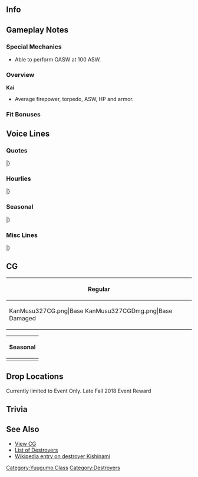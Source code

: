 ==Info==
{{KanmusuInfo|ID=327}}
{{KanmusuInfo|ID=327a}}

==Gameplay Notes==
===Special Mechanics===
* Able to perform OASW at 100 ASW.

===Overview===
'''Kai'''
* Average firepower, torpedo, ASW, HP and armor.  

===Fit Bonuses===
{{:{{BASEPAGENAME}}/Equipment Bonuses}}
{{clear}}

==Voice Lines==
===Quotes===
{{ShipquoteHeader}}
{{ShipquoteKai
|scenario = Introduction
|origin = 夕雲型駆逐艦、その十五番艦、岸波です。あなたが提督？そう、いいけど。岸波、第三十一駆逐隊に着任します。
|translation = I'm the 15th ship of the Yuugumo-class destroyers, Kishinami. You're the Admiral? I see, that's fine then. Kishinami, reporting to the 31st Destroyer Division.
|audio = Kishinami-Intro.mp3
}}
{{ShipquoteKai
|scenario = Introduction
|kai = yes
|origin = 夕雲型駆逐艦、その十五番艦、岸波です。提督、第三十一駆逐隊、出撃準備、完了しています。本日も、よろしくおねがいします。
|translation = I'm the 15th ship of the Yuugumo-class destroyers, Kishinami. The 31st Destroyer Division have completed our sortie preparations, Admiral. Please take care of me today too.
|audio = KishinamiKai-Intro.mp3
}}
{{ShipquoteKai
|scenario = Library
|origin = 夕雲型駆逐艦、十五番艦、岸波です。横須賀浦賀生まれ、夕雲型駆逐艦による、第三十一駆逐隊に所属。初期を消えずつある太平洋に戦ったわ。マリアナ、レイテの決戦で生き残ったあと、第二遊撃部隊として、崩れずつ戦線を支えたの。えぇ、イワナミ？知らないわ。なんの事？
|translation = I'm the 15th ship of the Yuugumo-class destroyers, Kishinami. I was born in Yokosuka Uraga and along with the other Yuugumo-class, I was part of Destroyer Division 31. At the start I fought in the waning days of the Pacific. After surviving Mariana and the final battle at Leyte, I was part of the 2nd Striking Force and supported the collapsing front. Eh, Iwanami? I don't know her. What are you talking about?<ref>Referring to [https://ja.wikipedia.org/wiki/%E5%B2%B8%E6%B3%A2_(%E9%A7%86%E9%80%90%E8%89%A6)#%E5%B9%BB%E3%81%AE%E9%A7%86%E9%80%90%E8%89%A6%E3%80%8C%E3%82%A4%E3%83%AF%E3%83%8A%E3%83%9F%E3%80%8D Iwanami], the nonexistent destroyer that was listed as sunk by the [https://en.wikipedia.org/wiki/USS_Flasher_(SS-249) USS Flasher].</ref>
|audio = Kishinami-Library.mp3
}}
{{ShipquoteKai
|scenario = Secretary 1
|origin = 岸波です。
|translation = I'm Kishinami.
|audio = Kishinami-Sec1.mp3
}}
{{ShipquoteKai
|scenario = Secretary 1
|kai = yes
|origin = 岸波、了解。
|translation = Roger that.
|audio = KishinamiKai-Sec1.mp3
}}
{{ShipquoteKai
|scenario = Secretary 2
|origin = 沖ねえ、朝ちゃん、私も…大丈夫です。
|translation = Oki-nee, Asa-chan; I'm... fine too.
|audio = Kishinami-Sec2.mp3
}}
{{ShipquoteKai
|scenario = Secretary 2
|kai = yes
|origin = 沖ねえ、朝ちゃん、うん、行こう。
|translation = Oki-nee, Asa-chan; yes, let's go.
|audio = KishinamiKai-Sec2.mp3
}}
{{ShipquoteKai
|scenario = Secretary 3
|origin = なんでしょ提督？岸波の艤装は、問題ありません。戦闘詳報なら提出済みです。ほかに…なにか？
|translation = What is it, Admiral? There's no problems with my rigging. The battle reports have already been turned in. Was there... anything else?
|audio = Kishinami-Sec3.mp3
}}
{{ShipquoteKai
|scenario = Secretary 3
|kai = yes
|origin =  なんでしょ提督？岸波、艤装には特に問題ありません。艤装には…いえ、なんでも。異常なしです。
|translation = What is it, Admiral? There's no particular problem with my rigging. Not with my rigging... No, it's nothing. There's no problem here.
|audio = KishinamiKai-Sec3.mp3
}}
{{ShipquoteKai
|scenario = Secretary Idle
|origin = あぁ…何だ、朝ちゃんか。いえ、別に誰かの期待わけではないわ。やめて、私は…私はそういうのはいいのよ。あなたちもいるし、今は十分幸せ。うん。
|translation = Ah... Oh it's you, Asa-chan. No, I'm not expecting anyone in particular. Stop that, I'm... I'm fine. I'm happy enough to have all of you here with me. Yup.
|audio = Kishinami-Idle.mp3
}}
{{ShipquoteKai
|scenario = Secretary (Married)
|origin = 提督、お茶ぁ…飲みます？そう、了解。ここにおきますね。いえ、お気遣いなく。沖ねえに入れたついでなので。あぁ、時々は休憩っとかするっといいです。
|translation = Would you... like some tea, Admiral? I see, roger. I'll leave it here. No, don't worry. I've already gotten Oki-nee some. Ah, I think it'd be good if you took a break sometimes.
|audio = Kishinami-SecMarried.mp3
}}
{{ShipquoteKai
|scenario = Wedding
|origin = 提督、何？こう見えて、そんなに暇なわけではないのよ。えぇ、どうしたの？顔が赤いわ。風かしら？ちょっとひたをこちらに…うわ、少し暑い、発汗も…はぁ、こっちに来て。はい、暖くして寝てて。なにか作るわ。もう、体が資本よ。まったく。
|translation = What is it, Admiral? You might not notice, but I don't have time to spare. Eh, what's wrong? Your face is red. Do you have a cold? Come here a bit... Whoa, you've got a bit of a temperature and you're sweating too... Sigh, come here. There, keep warm and get some rest. I'll go make something. Jeez, treasure your body. I swear.
|audio = Kishinami-Wedding.mp3
}}
{{ShipquoteKai
|scenario = Player's Score
|origin = 情報ですか？おもちしましょう。…はぁ、こちらです。
|translation = Information? Please wait. ...Ah, here it is.
|audio = Kishinami-PlayerScore.mp3
}}
{{ShipquoteKai
|scenario = Joining the Fleet
|origin = 第三十一駆逐隊、岸波、出撃します！
|translation = 31st Destroyer Division, Kishinami, sortieing!
|audio = Kishinami-JoinFleet.mp3
}}
{{ShipquoteKai
|scenario = Equipment 1
|origin = いいみたいですね。ありがとう。
|translation = This looks nice. Thank you.
|audio = Kishinami-Equip1.mp3
}}
{{ShipquoteKai
|scenario = Equipment 2
|origin = なるほど。こういった装備も、可能ですね。
|translation = I see. So these sorts of equipment are possible too.
|audio = Kishinami-Equip2.mp3
}}
{{ShipquoteKai
|scenario = Equipment 3
|origin = まあ、そういうことね。
|translation = Well that's how it is.
|audio = Kishinami-Equip3.mp3
}}
{{ShipquoteKai
|scenario = Supply
|origin = ありがとう、助かります。
|translation = Thank you, this helps.
|audio = Kishinami-Supply.mp3
}}
{{ShipquoteKai
|scenario = Docking (Minor Damage)
|origin = 入渠して、艦の修理を行います。
|translation = Ships enter the docks to get repaired.
|audio = Kishinami-DockMinor.mp3
}}
{{ShipquoteKai
|scenario = Docking (Major Damage)
|origin = 入渠して、艦の…そうですね、岸波には修理を必要です。
|translation = Ships enter the docks to... That's right, I need to get repaired.
|audio = Kishinami-DockMajor.mp3
}}
{{ShipquoteKai
|scenario = Construction
|origin = 提督、艦が就役しました。ご報告です。
|translation = Reporting that a ship has been commissioned, Admiral.
|audio = Kishinami-Construction.mp3
}}
{{ShipquoteKai
|scenario = Returning from Sortie
|origin = 提督、艦隊、港に戻りました。岸波がご報告します。
|translation = Reporting that the fleet has returned to port, Admiral.
|audio = Kishinami-SortieReturn.mp3
}}
{{ShipquoteKai
|scenario = Starting a Sortie
|origin = 沖ねえ、朝ちゃん、準備はいい？第三十一駆逐隊、抜錨！艦隊、前！
|translation = Oki-nee, Asa-chan; are you ready? 31st Destroyer Division, weigh anchor! Fleet, forwards!
|audio = Kishinami-Sortie.mp3
}}
{{ShipquoteKai
|scenario = Starting a Battle
|origin = 敵艦隊発見！艦隊、合戦良い！岸波、先行します！
|translation = Enemy fleet spotted! Fleet, battle stations! I'll lead the way!
|audio = Kishinami-BattleStart.mp3
}}
{{ShipquoteKai
|scenario = Attack
|origin = 撃ち方ぁ…始め！
|translation = Open... fire!
|audio = Kishinami-Attack.mp3
}}
{{ShipquoteKai
|scenario = Night Battle Attack 
|origin = よく狙え！逃がすんな！って！
|translation = Take careful aim! Don't let them get away! Fire!
|audio = Kishinami-NightAttack.mp3
}}
{{ShipquoteKai
|scenario = Night Battle
|origin = 三十一駆、突撃する！艦隊、単縦陣形、増速だ！
|translation = DesDiv31, begin the attack! Fleet, line ahead and increase speed!
|audio = Kishinami-NightBattle.mp3
}}
{{ShipquoteKai
|scenario = MVP
|origin = 私？そう…でも、よかったは、働けで。提督、あなたの指揮をお蔭ね。ありがとう。
|translation = Me? I see... But, I'm glad that I did well. It's all thanks to your command, Admiral. Thank you.
|audio = Kishinami-MVP.mp3
}}
{{ShipquoteKai
|scenario = Minor Damage 1
|origin = あぁ！い、いえ、かすり傷です。
|translation = Aaah! N-no, it's just a scratch.
|audio = Kishinami-MinorDmg1.mp3
}}
{{ShipquoteKai
|scenario = Minor Damage 2
|origin = あぁ！いった。や、やるじゃない。
|translation = Aaaah! That hurt. N-now you've done it.
|audio = Kishinami-MinorDmg2.mp3
}}
{{ShipquoteKai
|scenario = Major Damage
|origin = まだよ…まだ岸波は沈みません。負けませんから！
|translation = Not yet... I won't sink yet. I won't lose!
|audio = Kishinami-MajorDmg.mp3
}}
{{ShipquoteKai
|scenario = Sunk
|origin = ここで…私…また…沈むのね…いいは…十分にやったから…朝ちゃん、あとは任せた…は…
|translation = So... I'm... sinking here... again... That's fine... I've done all I can... I'll... leave the rest to you, Asa-chan...
|audio = Kishinami-Sunk.mp3
}}
|} <references/>

{{clear}}

===Hourlies===
{{ShipquoteHeader | type = hourly}}
{{ShipquoteKai
|scenario = 00:00 
|origin = 提督、今、時刻は午前０時。本日は、この岸波は秘書艦を努めます。どぞ、よろしくおねがいします。
|translation = The time is now 12am, Admiral. I'll be your secretary ship for today. Please take good care of me.
|audio = KishinamiKai-00.mp3
}}
{{ShipquoteKai
|scenario = 01:00 
|origin = マルヒトマルマル。提督、喉が乾いたら、言ってください。お茶を入れします。
|translation = 0100. Let me know if your throat is dry, Admiral. I'll make some tea.
|audio = KishinamiKai-01.mp3
}}
{{ShipquoteKai
|scenario = 02:00 
|origin = マルフタマルマル。提督、何か、熱くありません？気のせいか。
|translation = 0200. Isn't it kinda hot, Admiral? I must be imagining things.
|audio = KishinamiKai-02.mp3
}}
{{ShipquoteKai
|scenario = 03:00 
|origin = マルサンマルマル。ん、少し窓を開けて、空気を入れ変えましょう？えぇ、いい？りょ、了解です。
|translation = 0300. Hmmm, shall I open the window a bit to air out the room? Eh, it's fine? Ro-roger.
|audio = KishinamiKai-03.mp3
}}
{{ShipquoteKai
|scenario = 04:00 
|origin = マルヨンマルマル。うん、了解です。お茶を入れますね。お待ちください。えっと、うまい茶葉ここに…
|translation = 0400. Yes, Roger. I'll make some tea. Please wait a minute. Let's see, the delicious tea leaves are over here...
|audio = KishinamiKai-04.mp3
}}
{{ShipquoteKai
|scenario = 05:00 
|origin = マルゴーマルマル。お茶のおかわりはどうですか？あぁ、いい？はい。もうすぐ朝ですね、提督。
|translation = 0500. Would you like another cup of tea? Ah, you're fine? Alright. It's almost morning, Admiral.
|audio = KishinamiKai-05.mp3
}}
{{ShipquoteKai
|scenario = 06:00 
|origin = マルロクマルマル。総員起こしかけます。艦隊、総員、起こし！起床！
|translation = 0600. I'll begin the morning assembly. Fleet, all hands, assemble! Wake up!
|audio = KishinamiKai-06.mp3
}}
{{ShipquoteKai
|scenario = 07:00 
|origin = マルナナマルマル。提督、私達駆逐艦と同じものですか、ご朝食よかったら、こちらに。今朝は麦飯に大根の漬物、芋の味噌汁、あと昨日のF作業の焼き魚です。
|translation = 0700. If you don't mind, here's the same breakfast us destroyers are havin, Admiral. Today we're having barley rice with pickled daikon, taro miso soup and grilled fish from yesterday's F-work.
|audio = KishinamiKai-07.mp3
}}
{{ShipquoteKai
|scenario = 08:00 
|origin = マルハチマルマル。さあ、今日もF作業…じゃなかった、艦隊運用頑張っていきましょう。まずは演習ですか？
|translation = 0800. Now, today it's time for F-work... No wait, time for fleet operations. Are we going on exercises first?
|audio = KishinamiKai-08.mp3
}}
{{ShipquoteKai
|scenario = 09:00 
|origin = マルキュマルマル。三十一駆、集合しました。沖ねえ、朝ちゃん、おはようございます。
|translation = 0900. DesDiv31 has assembled. Oki-nee, Asa-chan; good morning.
|audio = KishinamiKai-09.mp3
}}
{{ShipquoteKai
|scenario = 10:00 
|origin = ヒトマルマルマル。三十一駆、演習により、練度向上しています。提督、いつでも前線に投入ください。はい。
|translation = 1000. DesDiv31 have increased our skills through exercises. We're ready to be sent to the front at any time, Admiral. Yes.
|audio = KishinamiKai-10.mp3
}}
{{ShipquoteKai
|scenario = 11:00 
|origin = ヒトヒトマルマ…あぁ、長ねえ。お疲れ様です。第二遊撃隊、大変ですか？そうでもない…了解です。
|translation = 110... Ah, Naga-nee. Good work. Is being in the 2nd Striking Force hard work? Not really... Roger.
|audio = KishinamiKai-11.mp3
}}
{{ShipquoteKai
|scenario = 12:00 
|origin = ヒトフタマルマル。提督、お昼です。一応、岸波に握ったおむすびとお茶を用いしてます。構いませんか？あぁ、はい。
|translation = 1200. It's noon, Admiral. Have some of the rice balls I made with some tea for now. Do you mind? Ah, yes.
|audio = KishinamiKai-12.mp3
}}
{{ShipquoteKai
|scenario = 13:00 
|origin = ヒトサンマルマル。提督、たくさん食べていただいて、岸波、少し嬉しいです。また、作ってこようかな？うん。
|translation = 1300. I'm a little happy that you ate so much, Admiral. Shall I make them again? Yup.
|audio = KishinamiKai-13.mp3
}}
{{ShipquoteKai
|scenario = 14:00 
|origin = ヒトヨンマルマル。さあ、作戦行動の間に、お夕飯と見張り員練度向上を兼ねて、F作業を開始しましょう。
|translation = 1400. Now, let's begin F-work to improve our skills in the time between operations.
|audio = KishinamiKai-14.mp3
}}
{{ShipquoteKai
|scenario = 15:00 
|origin = ヒトゴーマ…あぁ、あの艦影は…特型の先輩…ほ、本格的はF作業スタイル。あれ、あれは…曙先輩！
|translation = 15... Ah, that silhouette...It's a special-type senior... Sh-she's really dressed up in that F-work look. Tha-that's... Akebono!
|audio = KishinamiKai-15.mp3
}}
{{ShipquoteKai
|scenario = 16:00 
|origin = ヒトロクマルマル。あぁ、はい。ボノ先輩、スタイルから穿いてではない。本当の練度感じました。はい。
|translation = 1600. Ah, yes, you're not wearing that just for looks, Bono. I can feel your true skill. Yes.
|audio = KishinamiKai-16.mp3
}}
{{ShipquoteKai
|scenario = 17:00 
|origin = ヒトナナマルマル。提督、もうこんな時間。見てください、夕日はあんなにきれい。海上の夕日って、こんなに…
|translation = 1700. It's already this time, Admiral. Please look at that, the sunset is so beautiful. The sunset on the sea is so...
|audio = KishinamiKai-17.mp3
}}
{{ShipquoteKai
|scenario = 18:00 
|origin = ヒトハチマルマル。提督、待っててください！今日のF作業は戦果バッチリですから。お夕食、期待してて。
|translation = 1800. Just wait a while, Admiral! Today's F-work was a great success! Look forward to dinner.
|audio = KishinamiKai-18.mp3
}}
{{ShipquoteKai
|scenario = 19:00 
|origin = ヒトキュマルマル。できました、見てください。今夜は豪華に岸波特製、ばらちらしです。どぞ！
|translation = 1900. It's done, please look at this. Tonight it's my special luxurious, barachirashi. Help yourself!<ref>[https://ja.wikipedia.org/wiki/%E3%81%A1%E3%82%89%E3%81%97%E5%AF%BF%E5%8F%B8 Barachirashi] is just chopped raw seafood over rice.</ref>
|audio = KishinamiKai-19.mp3
}}
{{ShipquoteKai
|scenario = 20:00 
|origin = フタマルマルマル。提督、お代わりまだたくさんあります。いい食べっぷりの提督っていいですよね。
|translation = 2000. There's still plenty left for a second helping, Admiral. I like that you have a good appetite.
|audio = KishinamiKai-20.mp3
}}
{{ShipquoteKai
|scenario = 21:00 
|origin = フタヒトマルマル。あぁ、三水戦の先輩方無事帰還です。いつも賑やかですね。練度もすごそうです
|translation = 2100. Ah, my seniors from DesRon3 have returned safely. They're always so busy. They're so amazingly skilled.
|audio = KishinamiKai-21.mp3
}}
{{ShipquoteKai
|scenario = 22:00 
|origin = フタフタマルマル。提督、本日分の残りの書類、私遣っ付けてしまえます。そこにおいていなさい。よし。
|translation = 2200. I'll handle the rest of today's paperwork, Admiral. Just let me handle it. Alright.
|audio = KishinamiKai-22.mp3
}}
{{ShipquoteKai
|scenario = 23:00 
|origin = フタサンマルマル。本日のタスク、すべて完了しました。提督も、大変お疲れ様でした。明日もがんばりましょう。
|translation = 2300. Today's tasks are all done. Thank you for your hard work too, Admiral. Let's work hard tomorrow too.
|audio = KishinamiKai-23.mp3
}}
|} <references/>

{{clear}}

===Seasonal===
{{SeasonalHeaderOld}}
{{SeasonalQuote
|scenario = [[Seasonal/Saury_2018|Saury 2018]]
|origin = これが鎮守府秋刀魚祭り？朝ちゃん気合入ってる。りょ、了解、私もがんばります！秋刀魚、好きです！
|translation =	So this is the Naval Base Saury Festival? Asa is really getting into this. Ro-roger, I'll do my best too! I like saury!
|audio = Kishinami_Sec1_Saury_2018.mp3
|notes = 
}}
{{SeasonalQuote
|scenario = [[Seasonal/Late_Autumn_2018|Late Autumn 2018]]
|origin = 秋刀魚、塩焼き…美味しい！魂に直撃するこの味。塩味も丁度いい。提督も食べて、食べて。ねぇ！
|translation =	The salt-grilled saury is... delicious! This flavour hits you right in the soul. It's perfectly salted. Hey, you have some too, Admiral. Come on!
|audio = Kishinami_Late_Autumn_2018_Sec1.mp3
|notes = 
}}
{{SeasonalQuote
|scenario = [[Seasonal/Christmas_2018|Christmas 2018]]
|origin = 西洋のお祭りね。あぁ、でも、美味しい。おきねえもあさちゃんを楽しいそう。提督、いいものですね、お祭りって？
|translation =	I see, It's a Western festival. Ah, but it's delicious. Oki-nee and Asa-chan look like they're having fun. Admiral, this festival is nice, isn't it?
|audio = Kishinami_Christmas_2018_Sec1.mp3
|notes = 
}}
{{SeasonalQuote
|scenario = [[Seasonal/New_Year_2019|New Years 2019]]
|origin = 提督、新年あけまして、おめでとうございます。本年も、三十一駆、岸波、どうぞよろしくおねがいいたします。
|translation =	Admiral, a very Happy New Year to you. DesDiv31 and I will be in your care this year too.
|audio = Kishinami_New_Year_2019_Sec1.mp3
|notes = 
}}
{{SeasonalQuote
|scenario = [[Seasonal/Setsubun_2019|Setsubun 2019]]
|origin = 鎮守府の節分。それは、隙を見せることのできない水上打撃戦のよう。ふん、そこだ！やるな。さすがながねえ。
|translation =	It's the Naval Base's Setsubun. This is like a wargame where you can't show any weakness. Humph, over there! Not bad. As I expected of Naga-nee.
|audio = Kishinami_Setsubun_2019_Sec1.mp3
|notes = 
}}
{{SeasonalQuote
|scenario = [[Seasonal/Valentine%27s_Day_2019|Valentine's Day 2019]]
|origin = 提督、こちらをどうぞ。あぁ、ご遠慮なく。い、一応岸波の手作りではありますが…味は保証しません。
|translation =	Admiral, here you go. Ah, please don't hold back. I-I just made it to be good enough so I can't guarantee the taste.	
|audio = Kishinami_Valentines_2019_Sec1.mp3
|notes = 
}}
{{SeasonalQuote
|scenario = [[Seasonal/White_Day_2019|White Day 2019]]
|origin = こちらを…岸波に？提督から？それは…ありがたいです。では、遠慮 なく…あの、返しませんよ。
|translation =	Is this... for me? From you, Admiral? I'm... grateful for this. Then, I won't hesitate... Ummm, I won't give it back, you know.
|audio = Kishinami_White_Day_2019_Sec1.mp3
|notes = 
}}
{{SeasonalQuote
|scenario = [[Seasonal/Coming_of_Spring_2019|Coming of Spring 2019]]
|origin = あぁ、提督、肩に…お、沖ねえ！いえ、何でもありません…なんでも……あぁ、桜、きれいですね。
|translation =	Ah, Admiral, there's something on your shoulder... O-Oki-nee! No, it's nothing... Nothing at all... Ah, the sakura are beautiful.
|audio = Kishinami_Spring_2019_Sec1.mp3
|notes = 
}}
{{SeasonalQuote
|scenario = [[Seasonal/Sixth_Anniversary|6th Anniversary]]
|origin = 六周年というわけね。提督、おめでとう。岸波も嬉しいわ。本当よ。なんだか、心が暖かいもの。
|translation =	So it's the 6th Anniversary. Admiral, congrats. I'm happy too. It's true. Somehow my heart feels warm.
|audio = Kishinami_6th_Anniversary_Sec2.mp3
|notes = Secretary 2
}}
{{SeasonalQuote
|scenario = [[Seasonal/Rainy_Season_2019|Rainy Season 2019]]
|origin = 沖姉の好きな季節…よく降りますね、雨…私も作ってみましょうか？　あれ。え？違いますよ。てるてる坊主。
|translation =	Oki-nee's favorite season... It rains a lot. Rain... Why don't I try making one? That thing. Eh? Not that. Teruteru bouzu.
|audio = Kishinami_Rainy_Season_2019_Sec1.mp3
|notes = 
}}
{{SeasonalQuote
|scenario = [[Seasonal/Summer_2019|Summer 2019]]
|origin = 今年も暑くなってきましたね。おきねえ、あさちゃん、みんな夏は着替えるの。えぇ、本当に？
|translation =	It's getting hot again this year. Oki-nee, Asa-chan, all of you change clothes in summertime. Eh, really?
|audio = Kishinami_Summer_2019_Sec1.mp3
|notes = 
}}
{{SeasonalQuote
|scenario = [[Seasonal/Autumn_2019|Autumn 2019]]
|origin = 提督、オキねえ、読書の秋ですか？私にもおすすめの本であります？あぁ、眼鏡のすべて？はぁ…提督は写真集？
|translation =	Admiral, Oki-nee, you're spending autumn reading? Do you have any books you can recommend me? Ah, All About Glasses? Huh... Admiral's is a picture book?
|audio = Kishinami_Autumn_2019_Sec1.mp3
|notes = 
}}
{{SeasonalQuote
|scenario = [[Seasonal/Seventh_Anniversary|7th Anniversary]]
|origin = 七周年というわけね。提督、おめでとう。岸波も感謝しています。本当よ。なんだか心が暖かい。嬉しいわ。
|translation =	I hear it's the 7th Anniversary. Admiral, congratulations. I'm thankful for everything. I'm serious. I feel some kind of warmth in my heart. I'm happy.
|audio = Kishinami_7th_Anniversary_Secretary_2.mp3
|notes = Secretary 2
}}
{{SeasonalQuote
|scenario = [[Seasonal/Eighth_Anniversary|8th Anniversary]]
|origin = ついに八周年というわけね。提督、おめでとう。岸波も嬉しいわ。本当よ。ここまで来た。なんてね。
|translation =	It's the 8th Anniversary. Admiral, congrats. I'm happy about this too. It's true. We made it this far. Just kidding.
|audio = Kishinami_8th Anniversary_Secretary_1.mp3
|notes = 
}}
|}<references/>

{{clear}}

===Misc Lines===
{{SeasonalHeaderOld}}
{{SeasonalQuote
|scenario = [[Early_Fall_2018_Event|Early Fall 2018 Event]]
|origin = 岸波、瞭解！三十一駆、突入！
|translation =	Roger that! DesDiv31, attack!
|audio = KishinamiKai-Friend_Fleet_1.mp3
|notes = Friend Fleet Line
}}
{{SeasonalQuote
|scenario = [[Early_Fall_2018_Event|Early Fall 2018 Event]]
|origin = 第三十一駆逐隊、戦場海域に到達！これより友軍艦隊を援護します。オキ姉、ナガ姉、アサちゃん…突入です！
|translation =	The 31st Destroyer Division has arrived on the battlefield! We'll now back up the friendly fleet. Oki-nee, Naga-nee, Asa-chan... Let's attack!
|audio = KishinamiKai-Friend_Fleet_2.mp3
|notes = Friend Fleet Line
}}
{{SeasonalQuote
|scenario = [[Early_Fall_2018_Event|Early Fall 2018 Event]]
|origin = 第三十一駆逐隊、戦場海域に到達！これより友軍艦隊を掩壕します。
|translation =	The 31st Destroyer Division has arrived on the battlefield! We'll now back up the friendly fleet.
|audio = KishinamiKai-Friend_Fleet_3.mp3
|notes = Friend Fleet Line
}}
{{SeasonalQuote
|scenario = [[Winter_2019_Event#Friend_Fleet_Voice_Lines|Winter 2019 Event]]
|origin = 第三十一駆逐隊、戦場海域に到達！これより友軍艦隊を援護します。
|translation =	The 31st Destroyer Division has arrived at the operation area! We'll now support the friendly fleet.
|audio = KishinamiKai-Friend_Fleet_1.mp3
|notes = Friend Fleet 1
}}
|}<references/>

{{clear}}

==CG==
{| class="mw-collapsible mw-collapsed wikitable" style="width: 100%;"
!Regular
|-
|<gallery>
KanMusu327CG.png|Base
KanMusu327CGDmg.png|Base Damaged
</gallery>
|}

{| class="mw-collapsible mw-collapsed wikitable" style="width: 100%;"
!Seasonal
|-
|<gallery>
KanMusu327Saury.png|[[Seasonal/Saury_2018|Saury Festival 2018]]
KanMusu327SauryDmg.png||[[Seasonal/Saury_2018|Saury Festival 2018 Damaged]]
KanMusu327Christmas.png|[[Seasonal/Christmas_2018|Christmas 2018]]
KanMusu327ChristmasDmg.png|[[Seasonal/Christmas_2018|Christmas 2018 Damaged]]
</gallery>
|}

==Drop Locations==
Currently limited to Event Only. Late Fall 2018 Event Reward

==Trivia==

==See Also==
*[[{{PAGENAMEE}}/Gallery|View {{PAGENAME}} CG]]
*[[EliteDD|List of Destroyers]]
*[[wikipedia:Japanese_destroyer_Kishinami|Wikipedia entry on destroyer Kishinami]]
 {{shiplist}}
[[Category:Yuugumo Class]]
[[Category:Destroyers]]